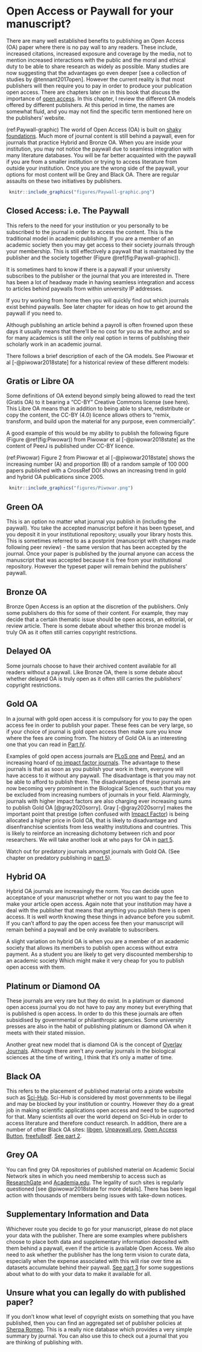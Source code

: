 # Open Access or Paywall for your manuscript? {#openaccess1}

There are many well established benefits to publishing an Open Access (OA) paper where there is no pay wall to any readers. These include, increased citations, increased exposure and coverage by the media, not to mention increased interactions with the public and the moral and ethical duty to be able to share research as widely as possible. Many studies are now suggesting that the advantages go even deeper [see a collection of studies by @tennant2017open]. However the current reality is that most publishers will then require you to pay in order to produce your publication open access. There are chapters later on in this book that discuss the importance of [open access](openaccess.html). In this chapter, I review the different OA models offered by different publishers. At this period in time, the names are somewhat fluid, and you may not find the specific term mentioned here on the publishers’ website. 


(ref:Paywall-graphic) The world of Open Access (OA) is built on [shaky foundations](#openaccess). Much more of journal content is still behind a paywall, even for journals that practice Hybrid and Bronze OA. When you are inside your institution, you may not notice the paywall due to seamless integration with many literature databases. You will be far better acquainted with the paywall if you are from a smaller institution or trying to access literature from outside your institution. Once you are the wrong side of the paywall, your options for most content will be Grey and Black OA. There are regular assaults on these two initiatives by publishers. 

```{r Paywall-graphic, echo=FALSE, out.width = '95%', fig.cap="(ref:Paywall-graphic)"}
 knitr::include_graphics("figures/Paywall-graphic.png")
```


## Closed Access: i.e. The Paywall
This refers to the need for your institution or you personally to be subscribed to the journal in order to access the content. This is the traditional model in academic publishing. If you are a member of an academic society then you may get access to their society journals through your membership. This is still effectively a paywall that is maintained by the publisher and the society together (Figure \@ref(fig:Paywall-graphic)). 

It is sometimes hard to know if there is a paywall if your university subscribes to the publisher or the journal that you are interested in. There has been a lot of headway made in having seamless integration and access to articles behind paywalls from within university IP addresses.

If you try working from home then you will quickly find out which journals exist behind paywalls. See later chapter for ideas on how to get around the paywall if you need to.

Although publishing an article behind a payroll is often frowned upon these days it usually means that there'll be no cost for you as the author, and so for many academics is still the only real option in terms of publishing their scholarly work in an academic journal. 

There follows a brief description of each of the OA models. See Piwowar et al [-@piwowar2018state] for a historical review of these different models:

## Gratis or Libre OA
Some definitions of OA extend beyond simply being allowed to read the text (Gratis OA) to it bearing a “CC-BY” Creative Commons license (see here). This Libre OA means that in addition to being able to share, redistribute or copy the content, the CC-BY (4.0) licence allows others to “remix, transform, and build upon the material for any purpose, even commercially”.

A good example of this would be my ability to publish the following figure (Figure \@ref(fig:Piwowar)) from Piwowar et al [-@piwowar2018state] as the content of PeerJ is published under CC-BY licence.

(ref:Piwowar) Figure 2 from Piwowar et al [-@piwowar2018state] shows the increasing number (A) and proportion (B) of a random sample of 100 000 papers published with a CrossRef DOI shows an increasing trend in gold and hybrid OA publications since 2005.

```{r Piwowar, echo=FALSE,  out.width = '95%', fig.cap="(ref:Piwowar)"}
 knitr::include_graphics("figures/Piwowar.png")
```


## Green OA {#green}
This is an option no matter what journal you publish in (including the paywall). You take the accepted manuscript before it has been typeset, and you deposit it in your institutional repository; usually your library hosts this. This is sometimes referred to as a postprint (manuscript with changes made following peer review) - the same version that has been accepted by the journal. Once your paper is published by the journal anyone can access the manuscript that was accepted because it is free from your institutional repository. However the typeset paper will remain behind the publishers’ paywall.

## Bronze OA
Bronze Open Access is an option at the discretion of the publishers. Only some publishers do this for some of their content. For example, they may decide that a certain thematic issue should be open access, an editorial, or review article. There is some debate about whether this bronze model is truly OA as it often still carries copyright restrictions. 

## Delayed OA
Some journals choose to have their archived content available for all readers without a paywall. Like Bronze OA, there is some debate about whether delayed OA is truly open as it often still carries the publishers’ copyright restrictions. 

## Gold OA {#gold}
In a journal with gold open access it is compulsory for you to pay the open access fee in order to publish your paper. These fees can be very large, so if your choice of journal is gold open access then make sure you know where the fees are coming from. The history of Gold OA is an interesting one that you can read in [Part IV](#PLOS).

Examples of gold open access journals are [PLoS one](https://journals.plos.org/plosone/) and [PeerJ](www.peerj.com), and an increasing hoard of [no impact factor journals](#noif). The advantage to these journals is that as soon as you publish your work in them, everyone will have access to it without any paywall. The disadvantage is that you may not be able to afford to publish there. The disadvantages of these journals are now becoming very prominent in the Biological Sciences, such that you may be excluded from increasing numbers of journals in your field. Alarmingly, journals with higher impact factors are also charging ever increasing sums to publish Gold OA [@gray2020sorry]. Gray [-@gray2020sorry] makes the important point that prestige (often confused with [Impact Factor](impactfactor.html)) is being allocated a higher price in Gold OA, that is likely to disadvantage and disenfranchise scientists from less wealthy institutions and countries. This is likely to reinforce an increasing dichotomy between rich and poor researchers. We will take another look at who pays for OA in [part 5](openaccess.html).

Watch out for predatory journals amongst journals with Gold OA. (See chapter on predatory publishing in [part 5](predatory.html)).

## Hybrid OA
Hybrid OA journals are increasingly the norm. You can decide upon acceptance of your manuscript whether or not you want to pay the fee to make your article open access. Again note that your institution may have a deal with the publisher that means that anything you publish there is open access. It is well worth knowing these things in advance before you submit. If you can't afford to pay the open access fee then your manuscript will remain behind a paywall and be only available to subscribers.

A slight variation on hybrid OA is when you are a member of an academic society that allows its members to publish open access without extra payment. As a student you are likely to get very discounted membership to an academic society Which might make it very cheap for you to publish open access with them. 

## Platinum or Diamond OA {#diamond}
These journals are very rare but they do exist. In a platinum or diamond open access journal you do not have to pay any money but everything that is published is open access. In order to do this these journals are often subsidised by governmental or philanthropic agencies. Some university presses are also in the habit of publishing platinum or diamond OA when it meets with their stated mission. 

Another great new model that is diamond OA is the concept of [Overlay Journals](#overlay). Although there aren't any overlay journals in the biological sciences at the time of writing, I think that it's only a matter of time. 

## Black OA
This refers to the placement of published material onto a pirate website such as [Sci-Hub](https://sci-hub.se/). Sci-Hub is considered by most governments to be illegal and may be blocked by your institution or country. However they do a great job in making scientific applications open access and need to be supported for that. Many scientists all over the world depend on Sci-Hub in order to access literature and therefore conduct research. In addition, there are a number of other Black OA sites: [libgen](http://libgen.li/),  [Unpaywall.org](https://unpaywall.org/), [Open Access Button](https://openaccessbutton.org/), [freefullpdf](http://www.freefullpdf.com/). [See part 2](paywall.html). 

## Grey OA
You can find grey OA repositories of published material on Academic Social Network sites in which you need membership to access such as [ResearchGate](https://www.researchgate.net/) and [Academia.edu](https://www.academia.edu/). The legality of such sites is regularly questioned [see @piwowar2018state for more details]. There has been legal action with thousands of members being issues with take-down notices. 

## Supplementary Information and Data
Whichever route you decide to go for your manuscript, please do not place your data with the publisher. There are some examples where publishers choose to place both data and supplementary information deposited with them behind a paywall, even if the article is available Open Access. We also need to ask whether the publisher has the long term vision to curate data, especially when the expense associated with this will rise over time as datasets accumulate behind their paywall. [See part 3](transparency.html) for some suggestions about what to do with your data to make it available for all. 

## Unsure what you can legally do with published paper?
If you don’t know what level of copyright exists on something that you have published, then you can find an aggregated set of publisher policies at [Sherpa Romeo](https://v2.sherpa.ac.uk/romeo/). This is a really nice database which provides a very simple summary by journal. You can also use this to check out a journal that you are thinking of publishing with.
